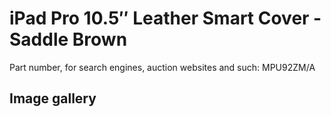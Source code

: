 
# iPad Pro 10.5″ Leather Smart Cover - Saddle Brown

Part number, for search engines, auction websites and such: MPU92ZM/A

## Image gallery

<div style={{ width: '100%', maxWidth: '768px' }}>
<GalleryComponent
    images={[
      {
        original: "/everysource/MPU92.webp",
        thumbnail: "/everypreview/MPU92.webp",
      },
      {
        original: "/everysource/MPU92_AV1_GOLD.webp",
        thumbnail: "/everypreview/MPU92_AV1_GOLD.webp",
      },
      {
        original: "/everysource/MPU92_AV1_SILVER.webp",
        thumbnail: "/everypreview/MPU92_AV1_SILVER.webp",
      },
      {
        original: "/everysource/MPU92_AV1_SPACE_GRAY.webp",
        thumbnail: "/everypreview/MPU92_AV1_SPACE_GRAY.webp",
      },
      {
        original: "/everysource/MPU92_AV2.webp",
        thumbnail: "/everypreview/MPU92_AV2.webp",
      },
      {
        original: "/everysource/MPU92_AV3.webp",
        thumbnail: "/everypreview/MPU92_AV3.webp",
      }
    ]}
  />
</div>